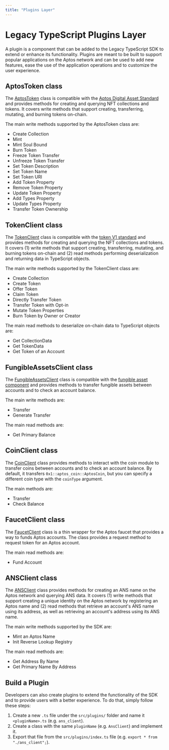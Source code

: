 ```yaml
---
title: "Plugins Layer"
---
```


# Legacy TypeScript Plugins Layer

A plugin is a component that can be added to the Legacy TypeScript SDK to extend or enhance its functionality. Plugins are meant to be built to support popular applications on the Aptos network and can be used to add new features, ease the use of the application operations and to customize the user experience.

## AptosToken class

The [AptosToken](https://github.com/aptos-labs/aptos-core/blob/main/ecosystem/typescript/sdk/src/plugins/aptos_token.ts) class is compatible with the [Aptos Digital Asset Standard](../../../standards/digital-asset.mdx) and provides methods for creating and querying NFT collections and tokens.
It covers write methods that support creating, transferring, mutating, and burning tokens on-chain.

The main write methods supported by the AptosToken class are:

- Create Collection
- Mint
- Mint Soul Bound
- Burn Token
- Freeze Token Transfer
- Unfreeze Token Transfer
- Set Token Description
- Set Token Name
- Set Token URI
- Add Token Property
- Remove Token Property
- Update Token Property
- Add Types Property
- Update Types Property
- Transfer Token Ownership

## TokenClient class

The [TokenClient](https://github.com/aptos-labs/aptos-core/blob/main/ecosystem/typescript/sdk/src/plugins/token_client.ts) class is compatible with the [token V1 standard](../../../standards/aptos-token.mdx) and provides methods for creating and querying the NFT collections and tokens.
It covers (1) write methods that support creating, transferring, mutating, and burning tokens on-chain and (2) read methods performing deserialization and returning data in TypeScript objects.

The main write methods supported by the TokenClient class are:

- Create Collection
- Create Token
- Offer Token
- Claim Token
- Directly Transfer Token
- Transfer Token with Opt-in
- Mutate Token Properties
- Burn Token by Owner or Creator

The main read methods to deserialize on-chain data to TypeScript objects are:

- Get CollectionData
- Get TokenData
- Get Token of an Account

## FungibleAssetsClient class

The [FungibleAssetsClient](https://github.com/aptos-labs/aptos-core/blob/main/ecosystem/typescript/sdk/src/plugins/fungible_asset_client.ts) class is compatible with the [fungible asset component](../../../standards/fungible-asset.mdx) and provides methods to transfer fungible assets between accounts and to check an account balance.

The main write methods are:

- Transfer
- Generate Transfer

The main read methods are:

- Get Primary Balance

## CoinClient class

The [CoinClient](https://github.com/aptos-labs/aptos-core/blob/main/ecosystem/typescript/sdk/src/plugins/coin_client.ts) class provides methods to interact with the coin module to transfer coins between accounts and to check an account balance. By default, it transfers `0x1::aptos_coin::AptosCoin`, but you can specify a different coin type with the `coinType` argument.

The main methods are:

- Transfer
- Check Balance

## FaucetClient class

The [FaucetClient](https://github.com/aptos-labs/aptos-core/blob/main/ecosystem/typescript/sdk/src/plugins/faucet_client.ts) class is a thin wrapper for the Aptos faucet that provides a way to funds Aptos accounts. The class provides a request method to request token for an Aptos account.

The main read methods are:

- Fund Account

## ANSClient class

The [ANSClient](https://github.com/aptos-labs/aptos-core/blob/main/ecosystem/typescript/sdk/src/plugins/ans_client.ts) class provides methods for creating an ANS name on the Aptos network and querying ANS data.
It covers (1) write methods that support creating a unique identity on the Aptos network by registering an Aptos name and (2) read methods that retrieve an account's ANS name using its address, as well as retrieving an account's address using its ANS name.

The main write methods supported by the SDK are:

- Mint an Aptos Name
- Init Reverse Lookup Registry

The main read methods are:

- Get Address By Name
- Get Primary Name By Address

## Build a Plugin

Developers can also create plugins to extend the functionality of the SDK and to provide users with a better experience. To do that, simply follow these steps:

1. Create a new `.ts` file under the `src/plugins/` folder and name it `<pluginName>.ts` (e.g. `ans_client`).
2. Create a class with the same `pluginName` (e.g. `AnsClient`) and implement it.
3. Export that file from the `src/plugins/index.ts` file (e.g. `export * from "./ans_client";`).
